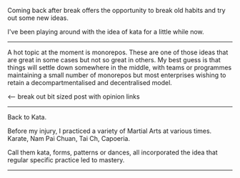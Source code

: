 Coming back after break offers the opportunity to break old habits and try out some new ideas.

I've been playing around with the idea of kata for a little while now.

---

A hot topic at the moment is monorepos. These are one of those ideas that are great in some cases but not so
great in others. My best guess is that things will settle down somewhere in the middle, with teams or programmes
maintaining a small number of monorepos but most enterprises wishing to retain a decompartmentalised and
decentralised model.


<-- break out bit sized post with opinion links

---

Back to Kata.

Before my injury, I practiced a variety of Martial Arts at various times. Karate, Nam Pai Chuan, Tai Ch, Capoeria.

Call them kata, forms, patterns or dances, all incorporated the idea that regular specific practice led to mastery.

---
